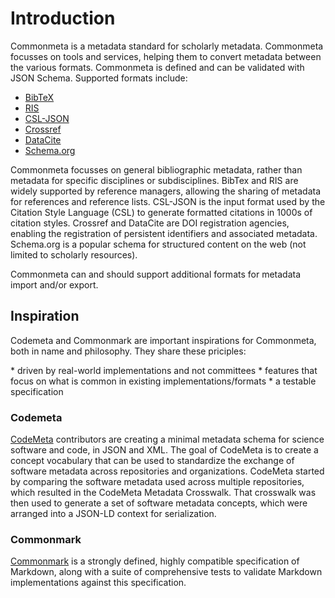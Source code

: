 
# Introduction

Commonmeta is a metadata standard for scholarly metadata. Commonmeta focusses on tools and services, helping them to convert metadata between the various formats. Commonmeta is defined and can be validated with JSON Schema. Supported formats include:

* [BibTeX](https://www.bibtex.com)
* [RIS](https://en.wikipedia.org/wiki/RIS_(file_format))
* [CSL-JSON](https://citeproc-js.readthedocs.io/en/latest/csl-json/markup.html)
* [Crossref](https://gitlab.com/crossref/schema)
* [DataCite](https://schema.datacite.org)
* [Schema.org](https://schema.org)

Commonmeta focusses on general bibliographic metadata, rather than metadata for specific disciplines or subdisciplines. BibTex and RIS are widely supported by reference managers, allowing the sharing of metadata for references and reference lists. CSL-JSON is the input format used by the Citation Style Language (CSL) to generate formatted citations in 1000s of citation styles. Crossref and DataCite are DOI registration agencies, enabling the registration of persistent identifiers and associated metadata. Schema.org is a popular schema for structured content on the web (not limited to scholarly resources).

Commonmeta can and should support additional formats for metadata import and/or export.

## Inspiration

Codemeta and Commonmark are important inspirations for Commonmeta, both in name and philosophy. They share these priciples:


<Callout type="info">
  * driven by real-world implementations and not committees
  * features that focus on what is common in existing implementations/formats
  * a testable specification
</Callout>

### Codemeta

[CodeMeta](https://codemeta.org) contributors are creating a minimal metadata schema for science software and code, in JSON and XML. The goal of CodeMeta is to create a concept vocabulary that can be used to standardize the exchange of software metadata across repositories and organizations. CodeMeta started by comparing the software metadata used across multiple repositories, which resulted in the CodeMeta Metadata Crosswalk. That crosswalk was then used to generate a set of software metadata concepts, which were arranged into a JSON-LD context for serialization.
 
### Commonmark

[Commonmark](https://commonmark) is a strongly defined, highly compatible specification of Markdown, along with a suite of comprehensive tests to validate Markdown implementations against this specification.
